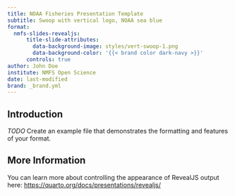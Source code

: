```yaml
---
title: NOAA Fisheries Presentation Template
subtitle: Swoop with vertical logo, NOAA sea blue
format:
  nmfs-slides-revealjs: 
      title-slide-attributes:
        data-background-image: styles/vert-swoop-1.png
        data-background-color: '{{< brand color dark-navy >}}'
      controls: true
author: John Doe 
institute: NMFS Open Science
date: last-modified
brand: _brand.yml
---
```


## Introduction

*TODO* Create an example file that demonstrates the formatting and features of your format.

## More Information

You can learn more about controlling the appearance of RevealJS output here: <https://quarto.org/docs/presentations/revealjs/>